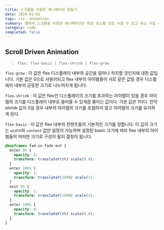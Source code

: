 ```yaml
---
title: 스크롤을 이용한 애니메이션 만들기
date: 2024-01-01
tags: css, animation
summary: 웹에서 스크롤을 이용한 애니메이션은 특정 요소를 강조 시킬 수 있고 축소 시킬 수 있는 장점이 있습니다. 이번 포스팅에서는 스크롤을 이용한 애니메이션을 만드는 방법에 대해서 알아보겠습니다.
category: code
completed: false
---
```


## Scroll Driven Animation

> `flex: flex-basic | flex-shrink | flex-grow`

`flex-grow` : 이 값은 flex 디스플레이 내부의 공간을 얼마나 차지할 것인지에 대한 값입니다. 기본 값은 0으로 사용이되고 flex 내부의 아이템들이 서로 같은 값일 경우 디스플레이 내부의 균등한 크기로 나누어지게 됩니다.

`flex-shrink` : 이 값은 flex인 디스플레이의 크기를 초과하는 아이템이 있을 경우 아이템의 크기를 디스플레이 내부로 들어올 수 있게끔 줄이는 값이다. 기본 값은 1이다. 만약 shrink 값이 0일 경우 내부의 아이템의 크기를 조절하지 않고 아이템의 크기를 유지하게 된다.

`flex-basic` : 이 값은 flex 내부의 컨텐츠들의 기본적인 크기를 정합니다. 이 값의 크기는 `width`와 `content` 값만 설정이 가능하며 설정된 basic 크기에 따라 flex 내부의 아이템들이 어떠한 크기로 구성이 될지 결정이 됩니다.

```css
@keyframes fad-in-fade-out {
  enter 0% {
    opacity: 0;
    transform: translateY(0%) scale(0.8);
  }
  enter 100% {
    opacity: 1;
    transform: translateY(100%) scale(1);
  }
  exit 0% {
    opacity: 1;
    transform: translateY(100%) scale(1);
  }
  enter 100% {
    opacity: 0;
    transform: translateY(0%) scale(0.8);
  }
}
```

